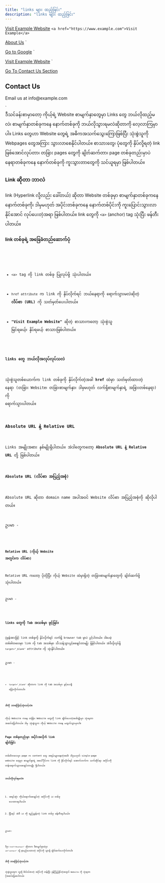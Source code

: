 ```yaml
---
title: "links များ ထည့်ခြင်း"
description: "links များ ထည့်ခြင်း"
---
```



<a href="https://www.example.com">Visit Example Website</a>
`
<a href="https://www.example.com">Visit Example</a>
`

<a href="about.html">About Us</a>
`

<a href="https://www.google.com">Go to Google</a>
`

<a href="https://www.example.com" target="_blank">Visit Example Website</a>
`

<a href="#contact">Go To Contact Us Section</a>

<h2 id="contact">Contact Us</h2>
<p>Email us at info@example.com</p>
`


<Aside title="ရည်ရွယ်ချက်">
ဒီသင်ခန်းစာမှာတော့ ကိုယ့်ရဲ့ Website စာမျက်နှာတွေမှာ Links တွေ ဘယ်လိုထည့်မလဲ၊ စာမျက်နှာတစ်ခုကနေ နောက်တစ်ခုကို ဘယ်လိုသွားရမလဲဆိုတာကို လေ့လာကြမှာပါ။ Links တွေဟာ Website တွေရဲ့ အဓိကအသက်သွေးကြောဖြစ်ပြီး သုံးစွဲသူကို Webpages တွေအကြား သွားလာစေနိုင်ပါတယ်။ စာသားတွေ၊ ပုံတွေကို နှိပ်လို့ရတဲ့ link ဖြစ်အောင်လုပ်တာ၊ တခြား pages တွေကို ချိတ်ဆက်တာ၊ page တစ်ခုတည်းမှာပဲ နေရာတစ်ခုကနေ နောက်တစ်ခုကို ကူးသွားတာတွေကို သင်ယူရမှာ ဖြစ်ပါတယ်။
</Aside>

### Link ဆိုတာ ဘာလဲ
link (Hyperlink လို့လည်း ခေါ်တယ်) ဆိုတာ Website တစ်ခုမှာ စာမျက်နှာတစ်ခုကနေ နောက်တစ်ခုကို၊ ဒါမှမဟုတ် အပိုင်းတစ်ခုကနေ နောက်တစ်ပိုင်းကို ကူးပြောင်းသွားလာနိုင်အောင် လုပ်ပေးတဲ့အရာ ဖြစ်ပါတယ်။ link တွေကို `<a>` (anchor) tag သုံးပြီး ဖန်တီးပါတယ်။

#### link တစ်ခုရဲ့ အခြေခံတည်ဆောက်ပုံ

<Code code={aTag} title="HTML" lang='html' />

- `<a>` tag ကို link တစ်ခု ပြုလုပ်ဖို့ သုံးပါတယ်။

- `href attribute` က link ကို နှိပ်လိုက်ရင် ဘယ်နေရာကို ရောက်သွားမလဲဆိုတဲ့ **လိပ်စာ (URL)** ကို သတ်မှတ်ပေးပါတယ်။

- **"Visit Example Website"** ဆိုတဲ့ စာသားကတော့ သုံးစွဲသူ မြင်ရမယ့်၊ နှိပ်ရမယ့် စာသားဖြစ်ပါတယ်။

#### links တွေ ဘယ်လိုအလုပ်လုပ်သလဲ

သုံးစွဲသူတစ်ယောက်က link တစ်ခုကို နှိပ်လိုက်တဲ့အခါ **href** ထဲမှာ သတ်မှတ်ထားတဲ့ နေရာ (တခြား Website၊ တခြားစာမျက်နှာ၊ ဒါမှမဟုတ် လက်ရှိစာမျက်နှာရဲ့ အခြားတစ်နေရာ) ကို ရောက်သွားပါတယ်။

### Absolute URL နဲ့ Relative URL
Links အမျိုးအစား နှစ်မျိုးရှိပါတယ်။ အဲဒါတွေကတော့ **Absolute URL နဲ့ Relative URL** တို့ ဖြစ်ပါတယ်။

#### Absolute URL (လိပ်စာ အပြည့်အစုံ)

Absolute URL ဆိုတာ domain name အပါအဝင် Website လိပ်စာ အပြည့်အစုံကို ဆိုလိုပါတယ်။

ဥပမာ -

<Code code={absoluteUrl} title="HTML" lang='html' />


#### Relative URL (ကိုယ့် Website အတွင်းက လိပ်စာ)

Relative URL ကတော့ ပိုတိုပြီး ကိုယ့် Website ထဲမှာရှိတဲ့ တခြားစာမျက်နှာတွေကို ချိတ်ဆက်ဖို့ သုံးပါတယ်။

ဥပမာ -

<Code code={relativeUrl} title="HTML" lang='html' />

### links တွေကို Tab အသစ်မှာ ဖွင့်ခြင်း

ပုံမှန်အားဖြင့် link တစ်ခုကို နှိပ်လိုက်ရင် လက်ရှိ browser tab မှာပဲ ပွင့်ပါတယ်။ ဒါပေမဲ့ တစ်ခါတလေမှာ link ကို tab အသစ်မှာ သီးသန့်သွားပွင့်စေချင်တာမျိုး ရှိနိုင်ပါတယ်။ အဲဒီလိုလုပ်ဖို့ `target="_blank"` attribute ကို သုံးနိုင်ပါတယ်။

ဥပမာ -

<Code code={targetBlank} title="HTML" lang='html' />

- `target="_blank"` ဆိုတာက link ကို tab အသစ်မှာ ဖွင့်ပေးဖို့ ပြောလိုက်တာပါ။

#### ဒါကို ဘာကြောင့်သုံးသင့်လဲ။

ကိုယ့် Website ကနေ တခြား Website တွေကို link ချိတ်ပေးတဲ့အခါမျိုးမှာ သုံးရတာ အဆင်ပြေပါတယ်။ ဒါမှ သုံးစွဲသူက ကိုယ့် Website ကနေ မထွက်သွားမှာပါ။

### Page တစ်ခုတည်းမှာ အပိုင်းအလိုက် link ချိတ်ခြင်း
တစ်ခါတလေမှာ page က content တွေ အရမ်းများနေတဲ့အခါ၊ ဒါမှမဟုတ် single-page website တွေမှာ စာမျက်နှာရဲ့ အပေါ်ပိုင်းက link ကို နှိပ်လိုက်ရင် အောက်ဘက်က သက်ဆိုင်ရာ အပိုင်းကို တန်းရောက်သွားစေချင်တာမျိုး ရှိပါတယ်။

#### ဘယ်လိုလုပ်ရမလဲ။

1. အရင်ဆုံး ကိုယ်ရောက်စေချင်တဲ့ အပိုင်းကို `id` တစ်ခု ပေးထားရပါမယ်။

2. ပြီးရင် အဲဒီ `id` ကို ရည်ညွှန်းတဲ့ link တစ်ခု ဖန်တီးရပါမယ်။

ဥပမာ:

<Code code={singlePageLink} title="HTML" lang='html' />


ဒီမှာ `href="#contact"` ဆိုတာက ဒီစာမျက်နှာထဲမှာ `id="contact"` လို့ နာမည်ပေးထားတဲ့ အပိုင်းကို သွားဖို့ ချိတ်ဆက်ပေးလိုက်တာပါ။

#### ဒါကို ဘာကြောင့်သုံးသင့်လဲ။

သုံးစွဲသူတွေက သူတို့ စိတ်ဝင်စားတဲ့ အပိုင်းကို တန်းပြီး ခုန်ကြည့်နိုင်တဲ့အတွက် Website ကို သုံးရတာ ပိုအဆင်ပြေစေပါတယ်။